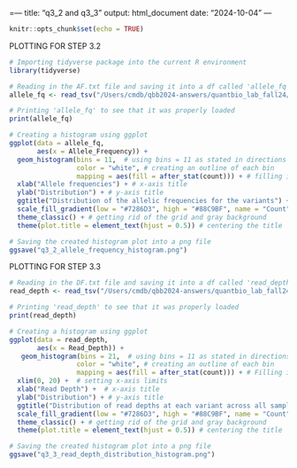 =---
title: "q3_2 and q3_3"
output: html_document
date: "2024-10-04"
---

```r
knitr::opts_chunk$set(echo = TRUE)
```


PLOTTING FOR STEP 3.2


```r

# Importing tidyverse package into the current R environment 
library(tidyverse)

# Reading in the AF.txt file and saving it into a df called 'allele_fq'
allele_fq <- read_tsv("/Users/cmdb/qbb2024-answers/quantbio_lab_fall24/week3_09272024/week3_data/AF.txt")

# Printing 'allele_fq' to see that it was properly loaded 
print(allele_fq)

```


```r

# Creating a histogram using ggplot 
ggplot(data = allele_fq, 
       aes(x = Allele_Frequency)) +
  geom_histogram(bins = 11,  # using bins = 11 as stated in directions 
                 color = "white", # creating an outline of each bin
                 mapping = aes(fill = after_stat(count))) + # filling in each mapping bin count to better see each distribution bar 
  xlab("Allele frequencies") + # x-axis title 
  ylab("Distribution") + # y-axis title 
  ggtitle("Distribution of the allelic frequencies for the variants") + # main graph title 
  scale_fill_gradient(low = "#7286D3", high = "#88C9BF", name = "Count") + # creating a manual scale gradient using pastel colors to see the count distribution 
  theme_classic() + # getting rid of the grid and gray background 
  theme(plot.title = element_text(hjust = 0.5)) # centering the title 

# Saving the created histogram plot into a png file 
ggsave("q3_2_allele_frequency_histogram.png")

```



PLOTTING FOR STEP 3.3


```r

# Reading in the DF.txt file and saving it into a df called 'read_depth'
read_depth <- read_tsv("/Users/cmdb/qbb2024-answers/quantbio_lab_fall24/week3_09272024/week3_data/DP.txt")

# Printing 'read_depth' to see that it was properly loaded 
print(read_depth)

```


```r

# Creating a histogram using ggplot 
ggplot(data = read_depth, 
       aes(x = Read_Depth)) +
   geom_histogram(bins = 21,  # using bins = 11 as stated in directions 
                 color = "white", # creating an outline of each bin
                 mapping = aes(fill = after_stat(count))) + # Filling in each mapping bin count to better see each distribution bar 
  xlim(0, 20) +  # setting x-axis limits
  xlab("Read Depth") +  # x-axis title 
  ylab("Distribution") + # y-axis title
  ggtitle("Distribution of read depths at each variant across all samples") + # main graph title 
  scale_fill_gradient(low = "#7286D3", high = "#88C9BF", name = "Count") + # creating a manual scale gradient using pastel colors to see the count distribution 
  theme_classic() + # getting rid of the grid and gray background 
  theme(plot.title = element_text(hjust = 0.5)) # centering the title 

# Saving the created histogram plot into a png file 
ggsave("q3_3_read_depth_distribution_histogram.png")

```



